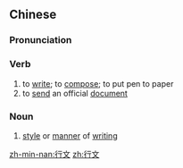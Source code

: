 ==Chinese==
{{zh-forms}}

===Pronunciation===
{{zh-pron
|m=xíngwén
|c=hang4 man4
|mn=hêng-bûn
|cat=v,n
}}

===Verb===
{{zh-verb}}

# to [[write]]; to [[compose]]; to put pen to paper
# to [[send]] an official [[document]] {{gloss|of a government office}}

===Noun===
{{zh-noun}}

# [[style]] or [[manner]] of [[writing]]

[[zh-min-nan:行文]]
[[zh:行文]]